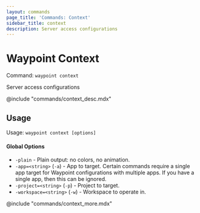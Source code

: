 ```yaml
---
layout: commands
page_title: 'Commands: Context'
sidebar_title: context
description: Server access configurations
---
```


# Waypoint Context

Command: `waypoint context`

Server access configurations

@include "commands/context_desc.mdx"

## Usage

Usage: `waypoint context [options]`

#### Global Options

- `-plain` - Plain output: no colors, no animation.
- `-app=<string>` (`-a`) - App to target. Certain commands require a single app target for Waypoint configurations with multiple apps. If you have a single app, then this can be ignored.
- `-project=<string>` (`-p`) - Project to target.
- `-workspace=<string>` (`-w`) - Workspace to operate in.

@include "commands/context_more.mdx"
